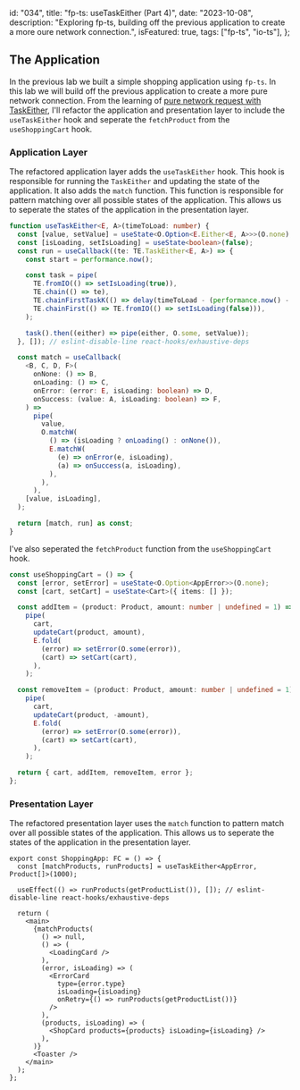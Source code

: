   id: "034",
  title: "fp-ts: useTaskEither (Part 4)",
  date: "2023-10-08",
  description:
    "Exploring fp-ts, building off the previous application to create a more oure network connection.",
  isFeatured: true,
  tags: ["fp-ts", "io-ts"],
};


## The Application

In the previous lab we built a simple shopping application using `fp-ts`. In
this lab we will build off the previous application to create a more pure
network connection. From the learning of
[pure network request with TaskEither](https://www.youtube.com/watch?v=ZbP40gv9Udw),
I'll refactor the application and presentation layer to include the
`useTaskEither` hook and seperate the `fetchProduct` from the `useShoppingCart`
hook.

<ShoppingApp />

### Application Layer

The refactored application layer adds the `useTaskEither` hook. This hook is
responsible for running the `TaskEither` and updating the state of the
application. It also adds the `match` function. This function is responsible for
pattern matching over all possible states of the application. This allows us to
seperate the states of the application in the presentation layer.

```ts
function useTaskEither<E, A>(timeToLoad: number) {
  const [value, setValue] = useState<O.Option<E.Either<E, A>>>(O.none);
  const [isLoading, setIsLoading] = useState<boolean>(false);
  const run = useCallback((te: TE.TaskEither<E, A>) => {
    const start = performance.now();

    const task = pipe(
      TE.fromIO(() => setIsLoading(true)),
      TE.chain(() => te),
      TE.chainFirstTaskK(() => delay(timeToLoad - (performance.now() - start))),
      TE.chainFirst(() => TE.fromIO(() => setIsLoading(false))),
    );

    task().then((either) => pipe(either, O.some, setValue));
  }, []); // eslint-disable-line react-hooks/exhaustive-deps

  const match = useCallback(
    <B, C, D, F>(
      onNone: () => B,
      onLoading: () => C,
      onError: (error: E, isLoading: boolean) => D,
      onSuccess: (value: A, isLoading: boolean) => F,
    ) =>
      pipe(
        value,
        O.matchW(
          () => (isLoading ? onLoading() : onNone()),
          E.matchW(
            (e) => onError(e, isLoading),
            (a) => onSuccess(a, isLoading),
          ),
        ),
      ),
    [value, isLoading],
  );

  return [match, run] as const;
}
```

I've also seperated the `fetchProduct` function from the `useShoppingCart` hook.

```ts
const useShoppingCart = () => {
  const [error, setError] = useState<O.Option<AppError>>(O.none);
  const [cart, setCart] = useState<Cart>({ items: [] });

  const addItem = (product: Product, amount: number | undefined = 1) =>
    pipe(
      cart,
      updateCart(product, amount),
      E.fold(
        (error) => setError(O.some(error)),
        (cart) => setCart(cart),
      ),
    );

  const removeItem = (product: Product, amount: number | undefined = 1) =>
    pipe(
      cart,
      updateCart(product, -amount),
      E.fold(
        (error) => setError(O.some(error)),
        (cart) => setCart(cart),
      ),
    );

  return { cart, addItem, removeItem, error };
};
```

### Presentation Layer

The refactored presentation layer uses the `match` function to pattern match
over all possible states of the application. This allows us to seperate the
states of the application in the presentation layer.

```tsx
export const ShoppingApp: FC = () => {
  const [matchProducts, runProducts] = useTaskEither<AppError, Product[]>(1000);

  useEffect(() => runProducts(getProductList()), []); // eslint-disable-line react-hooks/exhaustive-deps

  return (
    <main>
      {matchProducts(
        () => null,
        () => (
          <LoadingCard />
        ),
        (error, isLoading) => (
          <ErrorCard
            type={error.type}
            isLoading={isLoading}
            onRetry={() => runProducts(getProductList())}
          />
        ),
        (products, isLoading) => (
          <ShopCard products={products} isLoading={isLoading} />
        ),
      )}
      <Toaster />
    </main>
  );
};
```
